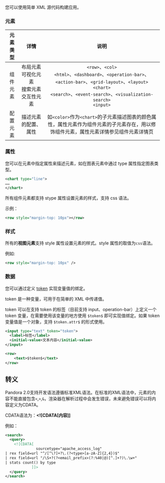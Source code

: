 您可以使用简单 XML 源代码构建应用。


### 元素


|元素类型|详情|说明|
|:--:|:--:|:--:|
|组件元素|布局元素<br>可视化元素<br>搜索元素<br>交互性元素|`<row>`、`<col>`<br>`<html>`、`<dashboard>`、`<operation-bar>`、`<action-bar>`、`<grid-layout>`、`<layout>` `<chart>`<br>`<search>`、`<event-search>`、`<visualization-search>`<br>`<input>`|
|配置元素|描述元素的配置、属性|如`<color>`作为`<chart>`的子元素描述图表的颜色属性，属性元素作为组件元素的子元素存在，用以修饰组件元素，属性元素详情参见组件元素详情页|

### 属性

您可以在元素中指定属性来描述元素，如在图表元素中通过 type 属性指定图表类型。

```xml
<chart type="line">
……
</chart>
```

所有组件元素都支持 stype 属性设置元素的样式，支持 css 语法。

示例：
```xml
<row style="margin-top: 10px"></row>
```

### 样式

所有的**视图元素**支持 style 属性设置元素的样式。style 属性的取值为`css`语法。

例如:

```xml
<row style="margin-top: 10px" />
```

### 数据

您可以通过定义 [token](/express/extend/6569/token) 实现变量值的绑定。

token 是一种变量，可用于在简单的 XML 中传递值。

token 可以在支持 token 的标签（目前支持 input、operation-bar）上定义一个 token 变量，在需要使用该变量的地方使用 `$token$` 即可实现值绑定。如果 token 变量值是一个对象，支持 `$token.attr$` 的形式使用。

```xml
<input type="text" token="token">
  <label>标签</label>
  <initial-value>文本内容</initial-value>
</input>

<row>
    <text>$token$</text>
</row>
```

## 转义

Pandora 2.0支持开发语法遵循标准XML语法。在标准的XML语法中，元素的内容不能直接包含`<`,`>`,`&`，渲染器在解析过程中会发生错误，未来避免错误可以将内容定义为CDATA。

CDATA语法为：**<![CDATA[**内容**]]**

例如：

```xml
<search>
  <query>
    <![CDATA[
              sourcetype="apache_access_log"
| rex field=url "^/[^\?]+?\.(?<type>[a-zA-Z]{2,4})$" 
| rex field=url "/\S+?(?<email_prefix>(?:%40|@)[^.]+?)\.\w+"
| stats count() by type
            ]]>
  </query>
</search>
```

